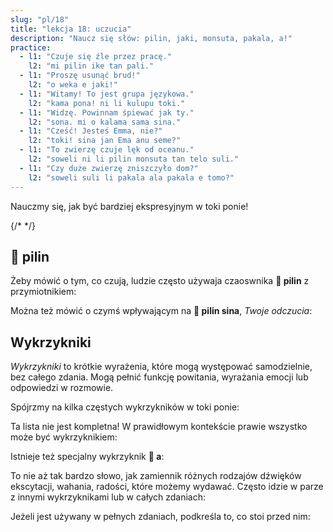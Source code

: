 ```yaml
---
slug: "pl/18"
title: "lekcja 18: uczucia"
description: "Naucz się słów: pilin, jaki, monsuta, pakala, a!"
practice:
  - l1: "Czuje się źle przez pracę."
    l2: "mi pilin ike tan pali."
  - l1: "Proszę usunąć brud!"
    l2: "o weka e jaki!"
  - l1: "Witamy! To jest grupa językowa."
    l2: "kama pona! ni li kulupu toki."
  - l1: "Widzę. Powinnam śpiewać jak ty."
    l2: "sona. mi o kalama sama sina."
  - l1: "Cześć! Jesteś Emma, nie?"
    l2: "toki! sina jan Ema anu seme?"
  - l1: "To zwierzę czuje lęk od oceanu."
    l2: "soweli ni li pilin monsuta tan telo suli."
  - l1: "Czy duże zwierzę zniszczyło dom?"
    l2: "soweli suli li pakala ala pakala e tomo?"
---
```



Nauczmy się, jak być bardziej ekspresyjnym w toki ponie!

<List>
  <Word sl="pilin" m="czuć, doświadczyć; serce" />
  <Word sl="jaki" m="brudny, obrzydliwy, zgniły" />
  <Word sl="monsuta" m="coś strasznego, lęk" />
  <Word sl="pakala" m="niszczyć, ranić" />
  {/* <Word sl="taso" m="ale, tylko" />*/}
</List>

## 󱥎 pilin

Żeby mówić o tym, co czują, ludzie często używaja czaoswnika **󱥎 pilin** z przymiotnikiem:

<List>
  <Word sl="pilin pona" m="czuć się dobrze" />
  <Word sl="pilin wawa" m="czuć się silny" />
  <Sentence sl="mi pilin nasa." m="Czuję się dziwnie." />
  <Sentence sl="sina pilin seme?" m="Jak się czujesz?" />
  <Sentence sl="mi pilin monsuta tan soweli." m="Boję się zwierząt." />
</List>

Można też mówić o czymś wpływającym na **󱥎 pilin sina**, *Twoje odczucia*:

<List>
  <Sentence sl="sina pona e pilin mi." m="Polepszasz mi nastrój." />
  <Sentence sl="kon li jaki tawa pilin." m="Czuję, że powietrze cuchnie." />
</List>

## Wykrzykniki

*Wykrzykniki* to krótkie wyrażenia, które mogą występować samodzielnie, bez całego zdania. Mogą pełnić funkcję powitania, wyrażania emocji lub odpowiedzi w rozmowie.

Spójrzmy na kilka częstych wykrzykników w toki ponie:

<List>
  <Word sl="toki!" m="Cześć! Pogadajmy!" />
  <Word sl="pona!" m="Dobrze." />
  <Word sl="sona." m="Widzę. Rozumiem. Zrozumiano." />
  <Word sl="wawa!" m="Niesamowite! Świetnie!" />
  <Word sl="lon." m="To prawda." />
  <Word sl="kama pona!" m="Witamy!" />
</List>

Ta lista nie jest kompletna! W prawidłowym kontekście prawie wszystko może być wykrzyknikiem:

<List>
  <Word sl="pipi!" m="(A!) Robak!" />
</List>

Istnieje też specjalny wykrzyknik **󱤀 a**:

<List>
  <Word sl="a" m="ach, ech, och" />
</List>

To nie aż tak bardzo słowo, jak zamiennik różnych rodzajów dźwięków ekscytacji, wahania, radości, które możemy wydawać. Często idzie w parze z innymi wykrzyknikami lub w całych zdaniach:

<List>
    <Word sl="suwi a!" m="Jak słodkie!" />
    <Word sl="a, ken." m="A, może." />
    <Word sp="󱤀&zwnj;󱤀&zwnj;󱤀" sl="a a a!" m="hahaha!" />
</List>

Jeżeli jest używany w pełnych zdaniach, podkreśla to, co stoi przed nim:

<List>
    <Sentence sl="mi sona ala a e ni!" m="<strong>Nie</strong> wiedziałem tego!" />
</List>

<Practice exercises={frontmatter.practice} />
